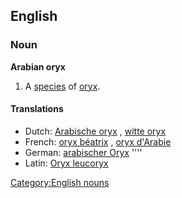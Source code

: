 ==English==

===Noun===
'''Arabian oryx'''

# A [[species]] of [[oryx]].

====Translations====
*Dutch: [[Arabische oryx]] {{m}}, [[witte oryx]] {{m}}
*French: [[oryx béatrix]] {{m}}, [[oryx d'Arabie]] {{m}}
*German: [[arabischer Oryx]] ''''
*Latin: [[Oryx leucoryx]]

[[Category:English nouns]]